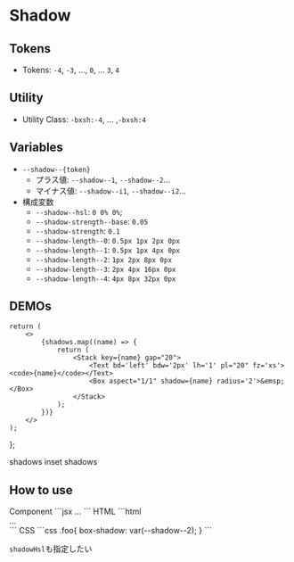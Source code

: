 
# Shadow

## Tokens
- Tokens: `-4`, `-3`, ..., `0`, ... `3`, `4`

## Utility
- Utility Class: `-bxsh:-4`, ... ,`-bxsh:4`


## Variables

- `--shadow--{token}`
	- プラス値: `--shadow--1`, `--shadow--2`...
	- マイナス値: `--shadow--i1`, `--shadow--i2`...
- 構成変数
	- `--shadow--hsl`: `0 0% 0%`;
	- `--shadow-strength--base`: `0.05`
	- `--shadow-strength`: `0.1`
	- `--shadow-length--0`: `0.5px 1px 2px 0px`
	- `--shadow-length--1`: `0.5px 1px 4px 0px`
	- `--shadow-length--2`: `1px 2px 8px 0px`
	- `--shadow-length--3`: `2px 4px 16px 0px`
	- `--shadow-length--4`: `4px 8px 32px 0px`


## DEMOs

	return (
		<>
			{shadows.map((name) => {
				return (
					<Stack key={name} gap="20">
						<Text bd='left' bdw='2px' lh='1' pl="20" fz='xs'><code>{name}</code></Text>
						<Box aspect="1/1" shadow={name} radius='2'>&emsp;</Box>
					</Stack>
				);
			})}
		</>
	);
};

<Demo>
	<Demo.Title>shadows</Demo.Title>
	<Demo.Preview nogrid p={30}>
		<Columns cols={[2, 4, 4]} gap={30}>
			<ShadowDemos shadows={[ 1, 2, 3, 4 ]}/>
		</Columns>
	</Demo.Preview>
</Demo>


<Demo>
	<Demo.Title>inset shadows</Demo.Title>
	<Demo.Preview nogrid p={20}>
		<Columns cols={[2, 4, 4]} gap={20}>
			<ShadowDemos shadows={[ -1, -2, -3, -4 ]}/>
		</Columns>
	</Demo.Preview>
</Demo>


## How to use

<Demo>
	<Demo.Title>Component</Demo.Title>
	<Demo.Code>
	```jsx
	<Box shadow="2">...</Box>
	```
	</Demo.Code>
</Demo>
<Demo>
	<Demo.Title>HTML</Demo.Title>
	<Demo.Code>
	```html
	<div class="l--box -bxsh:1">...</div>
	```
	</Demo.Code>
</Demo>

<Demo>
	<Demo.Title>CSS</Demo.Title>
	<Demo.Code>
```css
.foo{
	box-shadow: var(--shadow--2);
}
```
	</Demo.Code>
</Demo>


`shadowHsl`も指定したい


